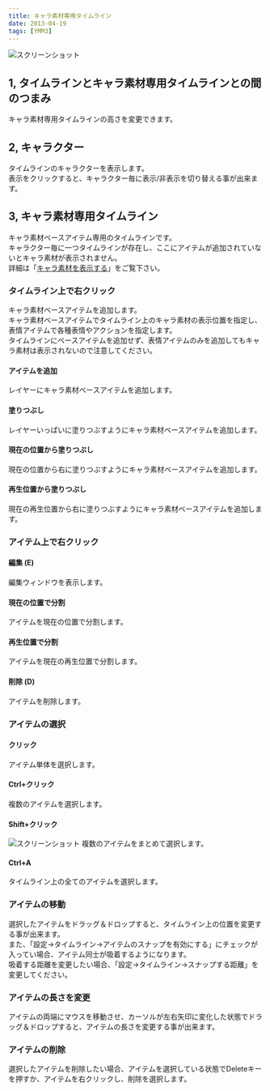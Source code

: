 ```yaml
---
title: キャラ素材専用タイムライン
date: 2013-04-19
tags: [YMM3]
---
```

![スクリーンショット](h2013419141422394-1.jpg)
## 1, タイムラインとキャラ素材専用タイムラインとの間のつまみ
キャラ素材専用タイムラインの高さを変更できます。

## 2, キャラクター
タイムラインのキャラクターを表示します。  
表示をクリックすると、キャラクター毎に表示/非表示を切り替える事が出来ます。

## 3, キャラ素材専用タイムライン
キャラ素材ベースアイテム専用のタイムラインです。  
キャラクター毎に一つタイムラインが存在し、ここにアイテムが追加されていないとキャラ素材が表示されません。  
詳細は「[キャラ素材を表示する](/ymm3/tutorial/editing/h201341985852761/)」をご覧下さい。  

### タイムライン上で右クリック
キャラ素材ベースアイテムを追加します。  
キャラ素材ベースアイテムでタイムライン上のキャラ素材の表示位置を指定し、表情アイテムで各種表情やアクションを指定します。  
タイムラインにベースアイテムを追加せず、表情アイテムのみを追加してもキャラ素材は表示されないので注意してください。  

#### アイテムを追加
レイヤーにキャラ素材ベースアイテムを追加します。

#### 塗りつぶし
レイヤーいっぱいに塗りつぶすようにキャラ素材ベースアイテムを追加します。

#### 現在の位置から塗りつぶし
現在の位置から右に塗りつぶすようにキャラ素材ベースアイテムを追加します。

#### 再生位置から塗りつぶし
現在の再生位置から右に塗りつぶすようにキャラ素材ベースアイテムを追加します。

### アイテム上で右クリック
#### 編集 (E)
編集ウィンドウを表示します。

#### 現在の位置で分割
アイテムを現在の位置で分割します。

#### 再生位置で分割
アイテムを現在の再生位置で分割します。

#### 削除 (D)
アイテムを削除します。

### アイテムの選択
#### クリック
アイテム単体を選択します。

#### Ctrl+クリック
複数のアイテムを選択します。

#### Shift+クリック
![スクリーンショット](h2013419141422394-2.jpg)
複数のアイテムをまとめて選択します。

#### Ctrl+A
タイムライン上の全てのアイテムを選択します。

### アイテムの移動
選択したアイテムをドラッグ＆ドロップすると、タイムライン上の位置を変更する事が出来ます。  
また、「設定→タイムライン→アイテムのスナップを有効にする」にチェックが入ってい場合、アイテム同士が吸着するようになります。  
吸着する距離を変更したい場合、「設定→タイムライン→スナップする距離」を変更してください。  

### アイテムの長さを変更
アイテムの両端にマウスを移動させ、カーソルが左右矢印に変化した状態でドラッグ＆ドロップすると、アイテムの長さを変更する事が出来ます。

### アイテムの削除
選択したアイテムを削除したい場合、アイテムを選択している状態でDeleteキーを押すか、アイテムを右クリックし、削除を選択します。